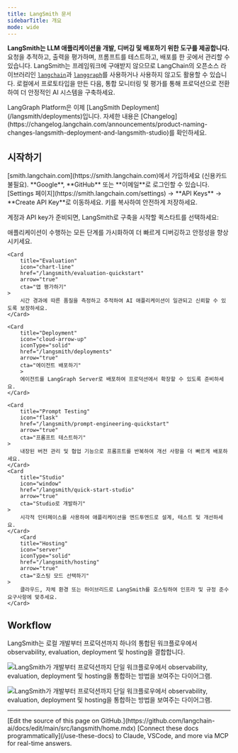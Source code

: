 ```yaml
---
title: LangSmith 문서
sidebarTitle: 개요
mode: wide
---
```


**LangSmith는 LLM 애플리케이션을 개발, 디버깅 및 배포하기 위한 도구를 제공합니다.**
요청을 추적하고, 출력을 평가하며, 프롬프트를 테스트하고, 배포를 한 곳에서 관리할 수 있습니다.
LangSmith는 프레임워크에 구애받지 않으므로 LangChain의 오픈소스 라이브러리인
[`langchain`](/oss/python/langchain/overview)과 [`langgraph`](/oss/python/langgraph/overview)를 사용하거나 사용하지 않고도 활용할 수 있습니다.
로컬에서 프로토타입을 만든 다음, 통합 모니터링 및 평가를 통해 프로덕션으로 전환하여 더 안정적인 AI 시스템을 구축하세요.

<Callout icon="bullhorn" color="#DFC5FE" iconType="regular">
LangGraph Platform은 이제 [LangSmith Deployment](/langsmith/deployments)입니다. 자세한 내용은 [Changelog](https://changelog.langchain.com/announcements/product-naming-changes-langsmith-deployment-and-langsmith-studio)를 확인하세요.
</Callout>

## 시작하기

<Steps>
    <Step title="계정 만들기" icon="user-plus">
        [smith.langchain.com](https://smith.langchain.com)에서 가입하세요 (신용카드 불필요).
        **Google**, **GitHub** 또는 **이메일**로 로그인할 수 있습니다.
    </Step>
    <Step title="API key 생성하기" icon="key">
        [Settings 페이지](https://smith.langchain.com/settings) → **API Keys** → **Create API Key**로 이동하세요.
        키를 복사하여 안전하게 저장하세요.
    </Step>
</Steps>

계정과 API key가 준비되면, LangSmith로 구축을 시작할 퀵스타트를 선택하세요:

<Columns cols={3}>
    <Card
        title="Observability"
        icon="magnifying-glass"
        href="/langsmith/observability-quickstart"
        arrow="true"
        cta="추적 시작하기"
    >
        애플리케이션이 수행하는 모든 단계를 가시화하여 더 빠르게 디버깅하고 안정성을 향상시키세요.
    </Card>

    <Card
        title="Evaluation"
        icon="chart-line"
        href="/langsmith/evaluation-quickstart"
        arrow="true"
        cta="앱 평가하기"
    >
        시간 경과에 따른 품질을 측정하고 추적하여 AI 애플리케이션이 일관되고 신뢰할 수 있도록 보장하세요.
    </Card>

    <Card
        title="Deployment"
        icon="cloud-arrow-up"
        iconType="solid"
        href="/langsmith/deployments"
        arrow="true"
        cta="에이전트 배포하기"
        >
        에이전트를 LangGraph Server로 배포하여 프로덕션에서 확장할 수 있도록 준비하세요.
    </Card>

    <Card
        title="Prompt Testing"
        icon="flask"
        href="/langsmith/prompt-engineering-quickstart"
        arrow="true"
        cta="프롬프트 테스트하기"
    >
        내장된 버전 관리 및 협업 기능으로 프롬프트를 반복하여 개선 사항을 더 빠르게 배포하세요.
    </Card>
    <Card
        title="Studio"
        icon="window"
        href="/langsmith/quick-start-studio"
        arrow="true"
        cta="Studio로 개발하기"
    >
        시각적 인터페이스를 사용하여 애플리케이션을 엔드투엔드로 설계, 테스트 및 개선하세요.
    </Card>
        <Card
        title="Hosting"
        icon="server"
        iconType="solid"
        href="/langsmith/hosting"
        arrow="true"
        cta="호스팅 모드 선택하기"
    >
        클라우드, 자체 환경 또는 하이브리드로 LangSmith를 호스팅하여 인프라 및 규정 준수 요구사항에 맞추세요.
    </Card>
</Columns>

## Workflow

LangSmith는 로컬 개발부터 프로덕션까지 하나의 통합된 워크플로우에서 observability, evaluation, deployment 및 hosting을 결합합니다.

<img
    className="block dark:hidden"
    src="/langsmith/images/overview-light.svg"
    alt="LangSmith가 개발부터 프로덕션까지 단일 워크플로우에서 observability, evaluation, deployment 및 hosting을 통합하는 방법을 보여주는 다이어그램."
/>

<img
    className="hidden dark:block"
    src="/langsmith/images/overview-dark.svg"
    alt="LangSmith가 개발부터 프로덕션까지 단일 워크플로우에서 observability, evaluation, deployment 및 hosting을 통합하는 방법을 보여주는 다이어그램."
/>

---

<Callout icon="pen-to-square" iconType="regular">
    [Edit the source of this page on GitHub.](https://github.com/langchain-ai/docs/edit/main/src/langsmith/home.mdx)
</Callout>
<Tip icon="terminal" iconType="regular">
    [Connect these docs programmatically](/use-these-docs) to Claude, VSCode, and more via MCP for    real-time answers.
</Tip>
